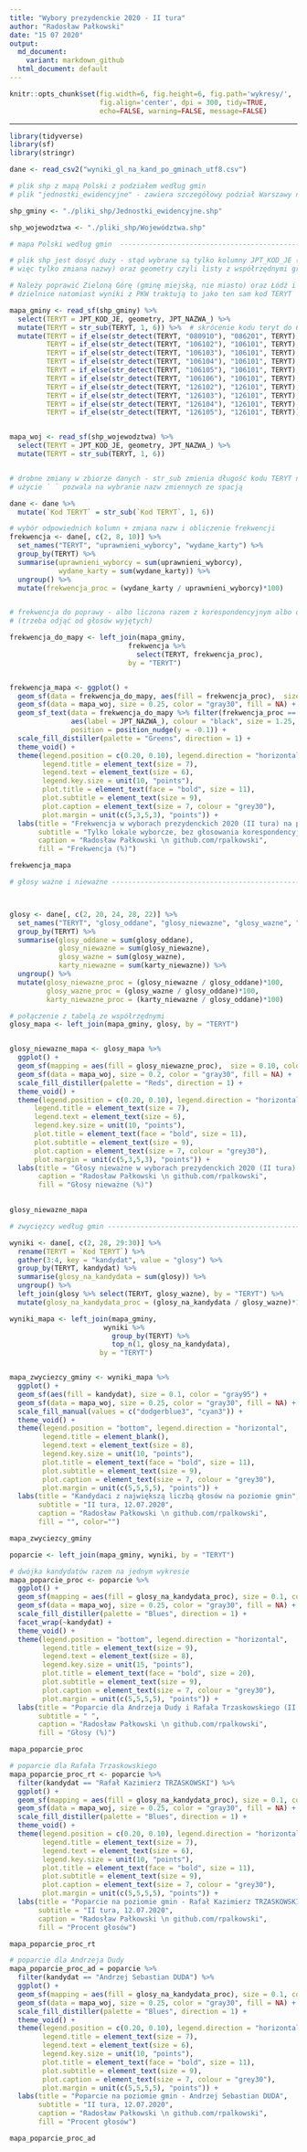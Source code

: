 ---
title: "Wybory prezydenckie 2020 - II tura"
author: "Radosław Pałkowski"
date: "15 07 2020"
output:
  md_document:
    variant: markdown_github
  html_document: default
---

```{r setup, echo=FALSE, warning=FALSE, message=FALSE}
knitr::opts_chunk$set(fig.width=6, fig.height=6, fig.path='wykresy/',
                      fig.align='center', dpi = 300, tidy=TRUE,
                      echo=FALSE, warning=FALSE, message=FALSE)
```

---


```{r pakiety, warning=FALSE, results='hide', message=FALSE}
library(tidyverse)
library(sf)
library(stringr)
```

```{r dane, warning=FALSE, results='hide', message=FALSE}
dane <- read_csv2("wyniki_gl_na_kand_po_gminach_utf8.csv")

# plik shp z mapą Polski z podziałem według gmin 
# plik "jednostki_ewidencyjne" - zawiera szczegółowy podział Warszawy na dzielnice 

shp_gminy <- "./pliki_shp/Jednostki_ewidencyjne.shp"

shp_wojewodztwa <- "./pliki_shp/Województwa.shp"

```


```{r przygotowanie mapy i danych, warning=FALSE, results='hide', message=FALSE}

# mapa Polski według gmin  ------------------------------------------------

# plik shp jest dosyć duży - stąd wybrane są tylko kolumny JPT_KOD_JE (to nic innego jak kod TERYT 
# więc tylko zmiana nazwy) oraz geometry czyli listy z współrzędnymi granic obszarów 

# Należy poprawić Zieloną Górę (gminę miejską, nie miasto) oraz Łódź i Kraków - które są podzielone na 
# dzielnice natomiast wyniki z PKW traktują to jako ten sam kod TERYT 

mapa_gminy <- read_sf(shp_gminy) %>%
  select(TERYT = JPT_KOD_JE, geometry, JPT_NAZWA_) %>%
  mutate(TERYT = str_sub(TERYT, 1, 6)) %>%  # skrócenie kodu teryt do 6 cyfr 
  mutate(TERYT = if_else(str_detect(TERYT, "080910"), "086201", TERYT),
         TERYT = if_else(str_detect(TERYT, "106102"), "106101", TERYT),
         TERYT = if_else(str_detect(TERYT, "106103"), "106101", TERYT),
         TERYT = if_else(str_detect(TERYT, "106104"), "106101", TERYT),
         TERYT = if_else(str_detect(TERYT, "106105"), "106101", TERYT),
         TERYT = if_else(str_detect(TERYT, "106106"), "106101", TERYT),
         TERYT = if_else(str_detect(TERYT, "126102"), "126101", TERYT),
         TERYT = if_else(str_detect(TERYT, "126103"), "126101", TERYT),
         TERYT = if_else(str_detect(TERYT, "126104"), "126101", TERYT),
         TERYT = if_else(str_detect(TERYT, "126105"), "126101", TERYT))


mapa_woj <- read_sf(shp_wojewodztwa) %>% 
  select(TERYT = JPT_KOD_JE, geometry, JPT_NAZWA_) %>% 
  mutate(TERYT = str_sub(TERYT, 1, 6))


# drobne zmiany w zbiorze danych - str_sub zmienia długość kodu TERYT na równą długość dla wszystkich 
# użycie ` ` pozwala na wybranie nazw zmiennych ze spacją  

dane <- dane %>% 
  mutate(`Kod TERYT` = str_sub(`Kod TERYT`, 1, 6))


```



```{r frekwencja, warning=FALSE, results='hide', message=FALSE}

# wybór odpowiednich kolumn + zmiana nazw i obliczenie frekwencji 
frekwencja <- dane[, c(2, 8, 10)] %>% 
  set_names("TERYT", "uprawnieni_wyborcy", "wydane_karty") %>% 
  group_by(TERYT) %>% 
  summarise(uprawnieni_wyborcy = sum(uprawnieni_wyborcy), 
            wydane_karty = sum(wydane_karty)) %>% 
  ungroup() %>% 
  mutate(frekwencja_proc = (wydane_karty / uprawnieni_wyborcy)*100)


# frekwencja do poprawy - albo liczona razem z korespondencyjnym albo oddzielnie
# (trzeba odjąć od głosów wyjętych)

frekwencja_do_mapy <- left_join(mapa_gminy, 
                             frekwencja %>% 
                               select(TERYT, frekwencja_proc), 
                             by = "TERYT")


frekwencja_mapa <- ggplot() +
  geom_sf(data = frekwencja_do_mapy, aes(fill = frekwencja_proc),  size = 0.1, color = "gray90") +
  geom_sf(data = mapa_woj, size = 0.25, color = "gray30", fill = NA) +
  geom_sf_text(data = frekwencja_do_mapy %>% filter(frekwencja_proc == 0),
               aes(label = JPT_NAZWA_), colour = "black", size = 1.25, fontface = "bold", 
               position = position_nudge(y = -0.1)) +
  scale_fill_distiller(palette = "Greens", direction = 1) +
  theme_void() + 
  theme(legend.position = c(0.20, 0.10), legend.direction = "horizontal",
        legend.title = element_text(size = 7),
        legend.text = element_text(size = 6),
        legend.key.size = unit(10, "points"),
        plot.title = element_text(face = "bold", size = 11),
        plot.subtitle = element_text(size = 9),
        plot.caption = element_text(size = 7, colour = "grey30"), 
        plot.margin = unit(c(5,3,5,3), "points")) +
  labs(title = "Frekwencja w wyborach prezydenckich 2020 (II tura) na poziomie gmin",
       subtitle = "Tylko lokale wyborcze, bez głosowania korespondencyjnego\n W gminach Baranów i Marklowice przeprowadzono wyłącznie głosowanie korespondencyjne",
       caption = "Radosław Pałkowski \n github.com/rpalkowski", 
       fill = "Frekwencja (%)")

```


```{r frekwencja_mapa_II_tura}
frekwencja_mapa
```


```{r głosy ważne i nieważne, warning=FALSE, results='hide', message=FALSE}

# głosy ważne i nieważne --------------------------------------------------



glosy <- dane[, c(2, 20, 24, 28, 22)] %>% 
  set_names("TERYT", "glosy_oddane", "glosy_niewazne", "glosy_wazne", "karty_niewazne") %>% 
  group_by(TERYT) %>% 
  summarise(glosy_oddane = sum(glosy_oddane),
            glosy_niewazne = sum(glosy_niewazne), 
            glosy_wazne = sum(glosy_wazne), 
            karty_niewazne = sum(karty_niewazne)) %>% 
  ungroup() %>% 
  mutate(glosy_niewazne_proc = (glosy_niewazne / glosy_oddane)*100,
         glosy_wazne_proc = (glosy_wazne / glosy_oddane)*100,
         karty_niewazne_proc = (karty_niewazne / glosy_oddane)*100)

# połączenie z tabelą ze współrzędnymi
glosy_mapa <- left_join(mapa_gminy, glosy, by = "TERYT")


glosy_niewazne_mapa <- glosy_mapa %>% 
  ggplot() +
  geom_sf(mapping = aes(fill = glosy_niewazne_proc),  size = 0.10, color = "gray95") +
  geom_sf(data = mapa_woj, size = 0.2, color = "gray30", fill = NA) +
  scale_fill_distiller(palette = "Reds", direction = 1) +
  theme_void() +
  theme(legend.position = c(0.20, 0.10), legend.direction = "horizontal",
      legend.title = element_text(size = 7),
      legend.text = element_text(size = 6),
      legend.key.size = unit(10, "points"),
      plot.title = element_text(face = "bold", size = 11),
      plot.subtitle = element_text(size = 9),
      plot.caption = element_text(size = 7, colour = "grey30"), 
      plot.margin = unit(c(5,3,5,3), "points")) +
  labs(title = "Głosy nieważne w wyborach prezydenckich 2020 (II tura) na poziomie gmin",
       caption = "Radosław Pałkowski \n github.com/rpalkowski", 
       fill = "Głosy nieważne (%)")
  
```

```{r glosy_niewazne_II_tura}
glosy_niewazne_mapa
```


```{r zwycięzcy według gmin, warning=FALSE, results='hide', message=FALSE}

# zwycięzcy według gmin ---------------------------------------------------

wyniki <- dane[, c(2, 28, 29:30)] %>%
  rename(TERYT = `Kod TERYT`) %>% 
  gather(3:4, key = "kandydat", value = "glosy") %>%
  group_by(TERYT, kandydat) %>% 
  summarise(glosy_na_kandydata = sum(glosy)) %>% 
  ungroup() %>% 
  left_join(glosy %>% select(TERYT, glosy_wazne), by = "TERYT") %>% 
  mutate(glosy_na_kandydata_proc = (glosy_na_kandydata / glosy_wazne)*100)

wyniki_mapa <- left_join(mapa_gminy, 
                       wyniki %>% 
                         group_by(TERYT) %>% 
                         top_n(1, glosy_na_kandydata), 
                      by = "TERYT")


mapa_zwyciezcy_gminy <- wyniki_mapa %>%
  ggplot() +
  geom_sf(aes(fill = kandydat), size = 0.1, color = "gray95") +
  geom_sf(data = mapa_woj, size = 0.25, color = "gray30", fill = NA) +
  scale_fill_manual(values = c("dodgerblue3", "cyan3")) +
  theme_void() + 
  theme(legend.position = "bottom", legend.direction = "horizontal",
        legend.title = element_blank(),
        legend.text = element_text(size = 8),
        legend.key.size = unit(10, "points"),
        plot.title = element_text(face = "bold", size = 11),
        plot.subtitle = element_text(size = 9),
        plot.caption = element_text(size = 7, colour = "grey30"), 
        plot.margin = unit(c(5,5,5,5), "points")) +
  labs(title = "Kandydaci z największą liczbą głosów na poziomie gmin",
       subtitle = "II tura, 12.07.2020",
       caption = "Radosław Pałkowski \n github.com/rpalkowski",
       fill = "", color="")
```

```{r zwyciezcy_gminy_II_tura}
mapa_zwyciezcy_gminy
```

```{r poparcie, warning=FALSE, results='hide', message=FALSE}
poparcie <- left_join(mapa_gminy, wyniki, by = "TERYT")
```


```{r poparcie_ad_rt_razem, warning=FALSE, results='hide', message=FALSE}

# dwójka kandydatów razem na jednym wykresie 
mapa_poparcie_proc <- poparcie %>% 
  ggplot() +
  geom_sf(mapping = aes(fill = glosy_na_kandydata_proc), size = 0.1, color = "gray90") +
  geom_sf(data = mapa_woj, size = 0.25, color = "gray30", fill = NA) +
  scale_fill_distiller(palette = "Blues", direction = 1) +
  facet_wrap(~kandydat) +
  theme_void() + 
  theme(legend.position = "bottom", legend.direction = "horizontal",
        legend.title = element_text(size = 9),
        legend.text = element_text(size = 8),
        legend.key.size = unit(15, "points"),
        plot.title = element_text(face = "bold", size = 20),
        plot.subtitle = element_text(size = 9),
        plot.caption = element_text(size = 7, colour = "grey30"), 
        plot.margin = unit(c(5,5,5,5), "points")) +
  labs(title = "Poparcie dla Andrzeja Dudy i Rafała Trzaskowskiego (II tura)",
       subtitle = " ", 
       caption = "Radosław Pałkowski \n github.com/rpalkowski",
       fill = "Głosy (%)")

```

```{r poparcie_proc_II_tura, fig.width=12, fig.height=6}
mapa_poparcie_proc
```



```{r warning=FALSE, results='hide', message=FALSE}

# poparcie dla Rafała Trzaskowskiego 
mapa_poparcie_proc_rt <- poparcie %>%
  filter(kandydat == "Rafał Kazimierz TRZASKOWSKI") %>% 
  ggplot() +
  geom_sf(mapping = aes(fill = glosy_na_kandydata_proc), size = 0.1, color = "gray100") +
  geom_sf(data = mapa_woj, size = 0.25, color = "gray30", fill = NA) +
  scale_fill_distiller(palette = "Blues", direction = 1) +
  theme_void() +
  theme(legend.position = c(0.20, 0.10), legend.direction = "horizontal",
        legend.title = element_text(size = 7),
        legend.text = element_text(size = 6),
        legend.key.size = unit(10, "points"),
        plot.title = element_text(face = "bold", size = 11),
        plot.subtitle = element_text(size = 9),
        plot.caption = element_text(size = 7, colour = "grey30"), 
        plot.margin = unit(c(5,5,5,5), "points")) +
  labs(title = "Poparcie na poziomie gmin - Rafał Kazimierz TRZASKOWSKI",
       subtitle = "II tura, 12.07.2020",
       caption = "Radosław Pałkowski \n github.com/rpalkowski",
       fill = "Procent głosów")
```

```{r poparcie_proc_rt_II_tura}
mapa_poparcie_proc_rt
```


```{r warning=FALSE, results='hide', message=FALSE}

# poparcie dla Andrzeja Dudy 
mapa_poparcie_proc_ad = poparcie %>%
  filter(kandydat == "Andrzej Sebastian DUDA") %>% 
  ggplot() +
  geom_sf(mapping = aes(fill = glosy_na_kandydata_proc), size = 0.1, color = "gray100") +
  geom_sf(data = mapa_woj, size = 0.25, color = "gray30", fill = NA) +
  scale_fill_distiller(palette = "Blues", direction = 1) +
  theme_void() +
  theme(legend.position = c(0.20, 0.10), legend.direction = "horizontal",
        legend.title = element_text(size = 7),
        legend.text = element_text(size = 6),
        legend.key.size = unit(10, "points"),
        plot.title = element_text(face = "bold", size = 11),
        plot.subtitle = element_text(size = 9),
        plot.caption = element_text(size = 7, colour = "grey30"), 
        plot.margin = unit(c(5,5,5,5), "points")) +
  labs(title = "Poparcie na poziomie gmin - Andrzej Sebastian DUDA",
       subtitle = "II tura, 12.07.2020",
       caption = "Radosław Pałkowski \n github.com/rpalkowski",
       fill = "Procent głosów")
```


```{r poparcie_proc_ad_II_tura}
mapa_poparcie_proc_ad
```

